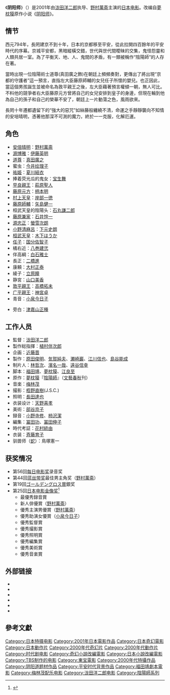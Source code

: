 {{Infobox Film
|片名          = 阴阳师
|電影原名      = {{lang|ja|陰陽師}}
|圖像          = Onmyōji - The Yin Yang Master 2001.jpg
|圖像說明      = 電影海報
|導演          = [[泷田洋二郎|泷田洋二郎]]
|監製          = [[植村伴次郎|植村伴次郎]]
|製片          = [[原田俊明|原田俊明]]<br />[[気賀純夫|気賀純夫]]<br />[[瀬崎巖|瀬崎巖]]<br />[[江川信也|江川信也]]<br />[[島谷能成|島谷能成]]
|編劇          = [[福田靖|福田靖]]<br />[[夢枕獏|夢枕獏]]<br />[[江良至|江良至]]
|劇本          = |故事          = |原著          = [[夢枕獏|夢枕獏]]《[[陰陽師_(小說)|阴阳师]]》
|旁白          = 
|統籌          = 
|主演          = [[野村萬斋|野村萬斋]]<br />[[伊藤英明|伊藤英明]]<br />[[小泉今日子|小泉今日子]]<br />[[真田广之|真田广之]]
|分級          = 
|副標題        = 
|主題曲        = 
|片頭曲        = 
|片尾曲        = 
|配樂          =  [[梅林茂|梅林茂]]
|攝影          = [[栢野直樹|栢野直樹]](J.S.C.)
|剪輯          = [[冨田功|冨田功]]<br />[[冨田伸子|冨田伸子]]
|製片商        =
|發行商        = [[東宝|東宝]]
|上映日期      = {{flagicon|JPN}} 2001年10月6日|發行日期      = 
|片長          =  116分
|產地          = {{JPN}}
|語言          = 日语
|官方網站      = 
|預算          = 
|票房          = 30億1000万日元
|前集          = 
|續集          = [[阴阳师II|阴阳师II]]
|中國大陸片名  = 
|港澳片名      = 
|臺灣片名      = 
|新馬片名      = 
|sarft_id    = <!-- 公映許可號碼 -->
|amg_id      = 283641
|imdb_id     = 0355857
}}
《'''阴阳师'''》（{{jpn|j=陰陽師|hg=おんみょうじ|rm=Onmyoji}}）是2001年由[[泷田洋二郎|泷田洋二郎]]执导、[[野村萬斋|野村萬斋]]主演的[[日本电影|日本电影]]。改编自[[夢枕獏|夢枕獏]]原作小说《[[陰陽師_(小說)|阴阳师]]》。

==情节==

西元794年，長罔建京不到十年，日本的京都移至平安，從此拉開四百餘年的平安時代的序幕。京城平安都，黑暗縱橫交錯，世代與世代間曖昧的交集，鬼怪怨靈和人類共居一室。為了平衡天、地、人、鬼間的矛盾，有一類被稱作“陰陽師”的人存在著。

當時出現一位陰陽術士道尊(真田廣之飾)在朝廷上頻頻奏對，更傳出了將出現“京都的守護者”這一預言，直指左大臣藤原師輔的女兒任子所懷的嬰兒。也正因此，當這個男孩誕生並被命名為敦平親王之後，左大臣藉著預言權傾一朝，無人可比。不料他的競爭者右大臣藤原元方曾將自己的女兒安排到皇子的身邊，但現在輪到他為自己的孫子和自己的榮華不安了，朝廷上一片動蕩之色，風雨欲來。

長罔十年遷都遺留下的“強大的惡咒”如絲藤般纏繞不清，命運之手靜靜襲向不知情的安培晴明，憑著他那深不可測的魔力，終於一一克服，化解厄運。

==角色==
*[[安倍晴明|安倍晴明]]：[[野村萬斋|野村萬斋]]
*[[源博雅|源博雅]]：[[伊藤英明|伊藤英明]]
*[[芦屋道满|道尊]]：[[真田廣之|真田廣之]]
*蜜虫：[[今井绘理子|今井绘理子]]
*[[藤原祐姫|祐姫]]：[[夏川結衣|夏川結衣]]
*捧着荧光瓜的鬼女：[[宝生舞|宝生舞]]
*[[早良親王|早良親王]]：[[萩原聖人|萩原聖人]]
*[[藤原元方|藤原元方]]：[[柄本明|柄本明]]
*[[村上天皇|村上天皇]]：[[岸部一徳|岸部一徳]]
*[[藤原師輔|藤原師輔]]：[[矢島健一|矢島健一]]
*桓武天皇的陰陽头：[[石丸謙二郎|石丸謙二郎]]
*[[藤原兼家|藤原兼家]]：[[石井愃一|石井愃一]]
*[[源忠正|源忠正]]：[[螢雪次朗|螢雪次朗]]
*[[小野清麻呂|小野清麻呂]]：[[下元史朗|下元史朗]]
*[[桓武天皇|桓武天皇]]：[[木下ほうか|木下ほうか]]
*[[藤原安子|任子]]：[[国分佐智子|国分佐智子]]
*橘右近：[[八巻建弐|八巻建弐]]
*伴高綱：[[白石雅士|白石雅士]]
*長正：[[二橋進|二橋進]]
*康頼：[[大村正泰|大村正泰]]
*綾子：[[立原瞳|立原瞳]]
*静宮：[[山口美香|山口美香]]
*[[冷泉天皇|敦平親王]]：[[高橋拓未|高橋拓未]]
*[[广平親王|广平親王]]：[[神宮卓|神宮卓]]
*青音：[[小泉今日子|小泉今日子]]

*旁白：[[津嘉山正種|津嘉山正種]]

==工作人员==
*監督：[[泷田洋二郎|泷田洋二郎]]
*製作総指揮：[[植村伴次郎|植村伴次郎]]
*企画：[[近藤晋|近藤晋]]
*製作：[[原田俊明|原田俊明]]、[[気賀純夫|気賀純夫]]、[[瀬崎巖|瀬崎巖]]、[[江川信也|江川信也]]、[[島谷能成|島谷能成]]
*制片人：[[林哲次|林哲次]]、[[濱名一哉|濱名一哉]]、[[遠谷信幸|遠谷信幸]]
*脚本：[[福田靖|福田靖]]、[[夢枕獏|夢枕獏]]、[[江良至|江良至]]
*原作：[[夢枕獏|夢枕獏]]『[[陰陽師_(小說)|陰陽師]]』（[[文藝春秋|文藝春秋]]刊）
*音楽：[[梅林茂|梅林茂]]
*撮影：[[栢野直樹|栢野直樹]](J.S.C.)
*照明：[[長田達也|長田達也]]
*衣装设计：[[天野喜孝|天野喜孝]]
*美術：[[部谷京子|部谷京子]]
*録音：[[小野寺修|小野寺修]]、[[柿沢潔|柿沢潔]]
*編集：[[冨田功|冨田功]]、[[冨田伸子|冨田伸子]]
*時代考証：[[花村統由|花村統由]]
*衣装：[[斉藤育子|斉藤育子]]
*驯兽师（[[蛇|蛇]]）：鳥塚憲一

==获奖情况==
*第56回[[每日电影奖|每日电影奖]]录音奖
*第44回[[蓝丝带奖_(电影)|蓝丝带奖]]最佳男主角奖（[[野村萬斋|野村萬斋]]）
*第19回[[ゴールデングロス賞|ゴールデングロス賞]]銀奖
*第25回[[日本电影金像奖|日本电影金像奖]]<ref>{{Cite web |url=http://www.japan-academy-prize.jp/prizes/?t=25 |title=第25回日本アカデミー賞公式サイト |accessdate=2015-04-05 |archive-date=2019-04-03 |archive-url=https://web.archive.org/web/20190403122900/https://www.japan-academy-prize.jp/prizes/?t=25 |dead-url=no }}</ref>
**最優秀録音賞
**新人俳優賞（[[野村萬斋|野村萬斋]]）
**優秀主演男優賞（[[野村萬斋|野村萬斋]]）
**優秀助演女優賞（[[小泉今日子|小泉今日子]]）
**優秀監督賞
**優秀撮影賞
**優秀照明賞
**優秀編集賞
**優秀美術賞
**優秀音楽賞

== 外部链接==
* {{IMDb title|0355857}}
* {{Amg movie|283641|Onmyoji}}
* {{rotten-tomatoes|Onmyoji}}
* {{cite web|url=http://www.jmdb.ne.jp/2001/dy002730.htm|title=陰陽師|accessdate=2007-07-21|language=ja|publisher=[[Japanese_Movie_Database|Japanese Movie Database]]|archive-date=2007-07-02|archive-url=https://web.archive.org/web/20070702131019/http://www.jmdb.ne.jp/2001/dy002730.htm|dead-url=no}}
* {{Movielink|allcinema|234051|陰陽師}}
* {{Movielink|kinejun|32678|陰陽師}}

== 參考文獻 ==
{{reflist}}

{{DEFAULTSORT:Onmyoji}}
[[Category:日本特摄电影|Category:日本特摄电影]]
[[Category:2001年日本電影作品|Category:2001年日本電影作品]]
[[Category:日本奇幻電影|Category:日本奇幻電影]]
[[Category:日本動作片|Category:日本動作片]]
[[Category:2000年代奇幻片|Category:2000年代奇幻片]]
[[Category:2000年代動作片|Category:2000年代動作片]]
[[Category:时代剧电影|Category:时代剧电影]]
[[Category:奇幻小說改編電影|Category:奇幻小說改編電影]]
[[Category:日本小說改編電影|Category:日本小說改編電影]]
[[Category:TBS制作的电影|Category:TBS制作的电影]]
[[Category:東宝電影|Category:東宝電影]]
[[Category:2000年代特攝作品|Category:2000年代特攝作品]]

[[Category:阴阳道题材作品|Category:阴阳道题材作品]]
[[Category:平安时代背景作品|Category:平安时代背景作品]]
[[Category:福田靖劇本電影|Category:福田靖劇本電影]]
[[Category:梅林茂配乐电影|Category:梅林茂配乐电影]]
[[Category:泷田洋二郎电影|Category:泷田洋二郎电影]]
[[Category:陰陽師系列|Category:陰陽師系列]]